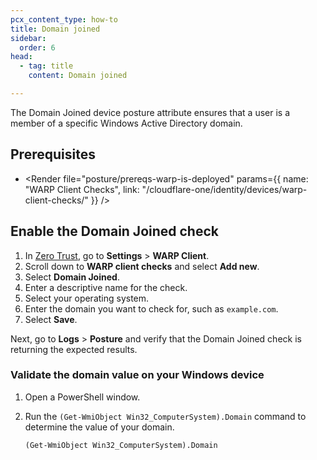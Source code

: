 ```yaml
---
pcx_content_type: how-to
title: Domain joined
sidebar:
  order: 6
head:
  - tag: title
    content: Domain joined

---
```



The Domain Joined device posture attribute ensures that a user is a member of a specific Windows Active Directory domain.

## Prerequisites

* <Render file="posture/prereqs-warp-is-deployed" params={{ name: "WARP Client Checks", link: "/cloudflare-one/identity/devices/warp-client-checks/" }} />

## Enable the Domain Joined check

1. In [Zero Trust](https://one.dash.cloudflare.com), go to **Settings** > **WARP Client**.
2. Scroll down to **WARP client checks** and select **Add new**.
3. Select **Domain Joined**.
4. Enter a descriptive name for the check.
5. Select your operating system.
6. Enter the domain you want to check for, such as `example.com`.
7. Select **Save**.

Next, go to **Logs** > **Posture** and verify that the Domain Joined check is returning the expected results.

### Validate the domain value on your Windows device

1. Open a PowerShell window.
2. Run the `(Get-WmiObject Win32_ComputerSystem).Domain` command to determine the value of your domain.

   ```txt
   (Get-WmiObject Win32_ComputerSystem).Domain
   ```
